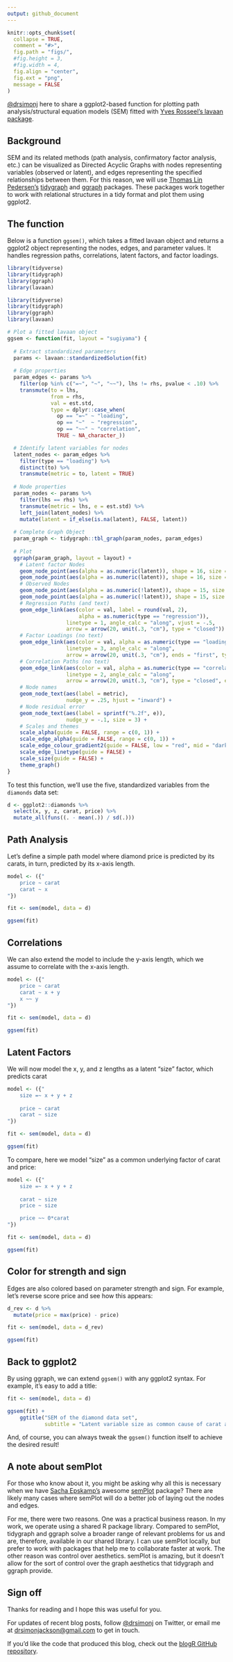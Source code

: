 ```yaml
---
output: github_document
---
```


```r
knitr::opts_chunk$set(
  collapse = TRUE,
  comment = "#>",
  fig.path = "figs/",
  #fig.height = 3,
  #fig.width = 4,
  fig.align = "center",
  fig.ext = "png",
  message = FALSE
)
```

[\@drsimonj](https://twitter.com/drsimonj) here to share a ggplot2-based function for plotting path analysis/structural equation models (SEM) fitted with [Yves Rosseel's lavaan package](http://lavaan.ugent.be/index.html).

## Background

SEM and its related methods (path analysis, confirmatory factor analysis, etc.) can be visualized as Directed Acyclic Graphs with nodes representing variables (observed or latent), and edges representing the specified relationships between them. For this reason, we will use [Thomas Lin Pedersen's](https://twitter.com/thomasp85) [tidygraph](https://github.com/thomasp85/tidygraph) and [ggraph](https://github.com/thomasp85/ggraph) packages. These packages work together to work with relational structures in a tidy format and plot them using ggplot2.

## The function

Below is a function `ggsem()`, which takes a fitted lavaan object and returns a ggplot2 object representing the nodes, edges, and parameter values. It handles regression paths, correlations, latent factors, and factor loadings.

```r
library(tidyverse)
library(tidygraph)
library(ggraph)
library(lavaan)
```
```r
library(tidyverse)
library(tidygraph)
library(ggraph)
library(lavaan)
```
```r
# Plot a fitted lavaan object
ggsem <- function(fit, layout = "sugiyama") {
  
  # Extract standardized parameters
  params <- lavaan::standardizedSolution(fit)
  
  # Edge properties
  param_edges <- params %>% 
    filter(op %in% c("=~", "~", "~~"), lhs != rhs, pvalue < .10) %>%
    transmute(to = lhs,
              from = rhs,
              val = est.std,
              type = dplyr::case_when(
                op == "=~" ~ "loading",
                op == "~"  ~ "regression",
                op == "~~" ~ "correlation",
                TRUE ~ NA_character_))

  # Identify latent variables for nodes
  latent_nodes <- param_edges %>% 
    filter(type == "loading") %>% 
    distinct(to) %>% 
    transmute(metric = to, latent = TRUE)
  
  # Node properties
  param_nodes <- params %>% 
    filter(lhs == rhs) %>% 
    transmute(metric = lhs, e = est.std) %>% 
    left_join(latent_nodes) %>% 
    mutate(latent = if_else(is.na(latent), FALSE, latent))
  
  # Complete Graph Object
  param_graph <- tidygraph::tbl_graph(param_nodes, param_edges)
  
  # Plot
  ggraph(param_graph, layout = layout) +
    # Latent factor Nodes
    geom_node_point(aes(alpha = as.numeric(latent)), shape = 16, size = 5) +
    geom_node_point(aes(alpha = as.numeric(latent)), shape = 16, size = 4, color = "white") +
    # Observed Nodes
    geom_node_point(aes(alpha = as.numeric(!latent)), shape = 15, size = 5) +
    geom_node_point(aes(alpha = as.numeric(!latent)), shape = 15, size = 4, color = "white") +
    # Regression Paths (and text)
    geom_edge_link(aes(color = val, label = round(val, 2),
                       alpha = as.numeric(type == "regression")),
                   linetype = 1, angle_calc = "along", vjust = -.5,
                   arrow = arrow(20, unit(.3, "cm"), type = "closed")) +
    # Factor Loadings (no text)
    geom_edge_link(aes(color = val, alpha = as.numeric(type == "loading")),
                   linetype = 3, angle_calc = "along",
                   arrow = arrow(20, unit(.3, "cm"), ends = "first", type = "closed")) +
    # Correlation Paths (no text)
    geom_edge_link(aes(color = val, alpha = as.numeric(type == "correlation")),
                   linetype = 2, angle_calc = "along",
                   arrow = arrow(20, unit(.3, "cm"), type = "closed", ends = "both")) +
    # Node names
    geom_node_text(aes(label = metric),
                   nudge_y = .25, hjust = "inward") +
    # Node residual error
    geom_node_text(aes(label = sprintf("%.2f", e)),
                   nudge_y = -.1, size = 3) +
    # Scales and themes
    scale_alpha(guide = FALSE, range = c(0, 1)) +
    scale_edge_alpha(guide = FALSE, range = c(0, 1)) +
    scale_edge_colour_gradient2(guide = FALSE, low = "red", mid = "darkgray", high = "green") +
    scale_edge_linetype(guide = FALSE) +
    scale_size(guide = FALSE) +
    theme_graph()
}
```

To test this function, we'll use the five, standardized variables from the `diamonds` data set:

```r
d <- ggplot2::diamonds %>% 
  select(x, y, z, carat, price) %>% 
  mutate_all(funs((. - mean(.)) / sd(.)))
```

## Path Analysis

Let's define a simple path model where diamond price is predicted by its carats, in turn, predicted by its x-axis length.

```r
model <- ({"
    price ~ carat
    carat ~ x
"})

fit <- sem(model, data = d)

ggsem(fit)
```

## Correlations

We can also extend the model to include the y-axis length, which we assume to correlate with the x-axis length.

```r
model <- ({"
    price ~ carat
    carat ~ x + y
    x ~~ y
"})

fit <- sem(model, data = d)

ggsem(fit)
```

## Latent Factors

We will now model the x, y, and z lengths as a latent "size" factor, which predicts carat

```r
model <- ({"
    size =~ x + y + z
    
    price ~ carat
    carat ~ size
"})

fit <- sem(model, data = d)

ggsem(fit)
```

To compare, here we model "size" as a common underlying factor of carat and price:

```r
model <- ({"
    size =~ x + y + z
    
    carat ~ size
    price ~ size

    price ~~ 0*carat
"})

fit <- sem(model, data = d)

ggsem(fit)
```

## Color for strength and sign

Edges are also colored based on parameter strength and sign. For example, let's reverse score price and see how this appears:

```r
d_rev <- d %>% 
  mutate(price = max(price) - price)

fit <- sem(model, data = d_rev)

ggsem(fit)
```


## Back to ggplot2

By using ggraph, we can extend `ggsem()` with any ggplot2 syntax. For example, it's easy to add a title:

```r
fit <- sem(model, data = d)
```
```r
ggsem(fit) +
    ggtitle("SEM of the diamond data set",
            subtitle = "Latent variable size as common cause of carat and price")
```

And, of course, you can always tweak the `ggsem()` function itself to achieve the desired result!

## A note about semPlot

For those who know about it, you might be asking why all this is necessary when we have [Sacha Epskamp's](http://sachaepskamp.com/semPlot) awesome [semPlot](http://sachaepskamp.com/semPlot) package? There are likely many cases where semPlot will do a better job of laying out the nodes and edges.

For me, there were two reasons. One was a practical business reason. In my work, we operate using a shared R package library. Compared to semPlot, tidygraph and ggraph solve a broader range of relevant problems for us and are, therefore, available in our shared library. I can use semPlot locally, but prefer to work with packages that help me to collaborate faster at work. The other reason was control over aesthetics. semPlot is amazing, but it doesn't allow for the sort of control over the graph aesthetics that tidygraph and ggraph provide.

## Sign off

Thanks for reading and I hope this was useful for you.

For updates of recent blog posts, follow [\@drsimonj](https://twitter.com/drsimonj) on Twitter, or email me at <drsimonjackson@gmail.com> to get in touch.

If you'd like the code that produced this blog, check out the [blogR GitHub repository](https://github.com/drsimonj/blogR).